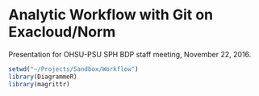 # Analytic Workflow with Git on Exacloud/Norm


Presentation for OHSU-PSU SPH BDP staff meeting, November 22, 2016.


```r
setwd("~/Projects/Sandbox/Workflow")
library(DiagrammeR)
library(magrittr)
```
